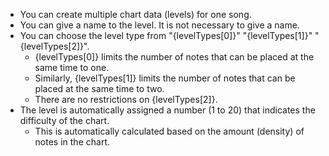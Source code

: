 
- You can create multiple chart data (levels) for one song.
- You can give a name to the level. It is not necessary to give a name.
- You can choose the level type from
"<span className={levelColors[0]}>{levelTypes[0]}</span>"
"<span className={levelColors[1]}>{levelTypes[1]}</span>"
"<span className={levelColors[2]}>{levelTypes[2]}</span>".
  - <span className={levelColors[0]}>{levelTypes[0]}</span> limits the number of notes that can be placed at the same time to one.
  - Similarly, <span className={levelColors[1]}>{levelTypes[1]}</span> limits the number of notes that can be placed at the same time to two.
  - There are no restrictions on <span className={levelColors[2]}>{levelTypes[2]}</span>.
- The level is automatically assigned a number (1 to 20) that indicates the difficulty of the chart.
  - This is automatically calculated based on the amount (density) of notes in the chart.
